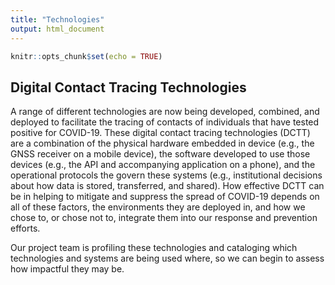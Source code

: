 ```yaml
---
title: "Technologies"
output: html_document
---
```


```r
knitr::opts_chunk$set(echo = TRUE)
```

## Digital Contact Tracing Technologies
A range of different technologies are now being developed, combined, and deployed to facilitate the tracing of contacts of individuals that have tested positive for COVID-19. These digital contact tracing technologies (DCTT) are a combination of the physical hardware embedded in device (e.g., the GNSS receiver on a mobile device), the software developed to use those devices (e.g., the API and accompanying application on a phone), and the operational protocols the govern these systems (e.g., institutional decisions about how data is stored, transferred, and shared). How effective DCTT can be in helping to mitigate and suppress the spread of COVID-19 depends on all of these factors, the environments they are deployed in, and how we chose to, or chose not to, integrate them into our response and prevention efforts. 

Our project team is profiling these technologies and cataloging which technologies and systems are being used where, so we can begin to assess how impactful they may be.  